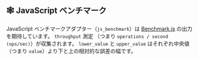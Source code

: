 ## 🕸 JavaScript ベンチマーク

JavaScript ベンチマークアダプター（`js_benchmark`）は [Benchmark.js](https://github.com/bestiejs/benchmark.js) の出力を期待しています。
`throughput` 測定 （つまり `operations / second (ops/sec)`）が収集されます。
`lower_value` と `upper_value` はそれぞれ中央値（つまり `value`）より下と上の相対的な誤差の幅です。